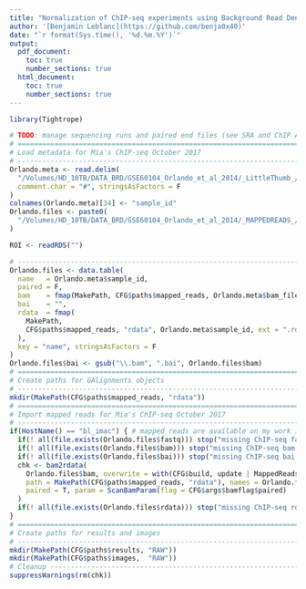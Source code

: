 ```yaml
---
title: "Normalization of ChIP-seq experiments using Background Read Density"
author: '[Benjamin Leblanc](https://github.com/benja0x40)'
date: "`r format(Sys.time(), '%d.%m.%Y')`"
output:
  pdf_document:
    toc: true
    number_sections: true
  html_document:
    toc: true
    number_sections: true
---
```



```r
library(Tightrope)
```

```r
# TODO: manage sequencing runs and paired end files (see SRA and ChIP Atlas)
# =============================================================================.
# Load metadata for Mia's ChIP-seq October 2017
# -----------------------------------------------------------------------------.
Orlando.meta <- read.delim(
  "/Volumes/HD_10TB/DATA_BRD/GSE60104_Orlando_et_al_2014/_LittleThumb_/datasets/bowtie2_hg38_bam.txt",
  comment.char = "#", stringsAsFactors = F
)
colnames(Orlando.meta)[34] <- "sample_id"
Orlando.files <- paste0(
  "/Volumes/HD_10TB/DATA_BRD/GSE60104_Orlando_et_al_2014/_MAPPEDREADS_/bowtie2/genomic_hg38/"
)

ROI <- readRDS("")

# -----------------------------------------------------------------------------.
Orlando.files <- data.table(
  name   = Orlando.meta$sample_id,
  paired = F,
  bam    = fmap(MakePath, CFG$paths$mapped_reads, Orlando.meta$bam_file),
  bai    = "",
  rdata  = fmap(
    MakePath, 
    CFG$paths$mapped_reads, "rdata", Orlando.meta$sample_id, ext = ".rdata"
  ),
  key = "name", stringsAsFactors = F
)
Orlando.files$bai <- gsub("\\.bam", ".bai", Orlando.files$bam)
# =============================================================================.
# Create paths for GAlignments objects
# -----------------------------------------------------------------------------.
mkdir(MakePath(CFG$paths$mapped_reads, "rdata"))
# =============================================================================.
# Import mapped reads for Mia's ChIP-seq October 2017
# -----------------------------------------------------------------------------.
if(HostName() == "bl_imac") { # mapped reads are available on my work iMac only
  if(! all(file.exists(Orlando.files$fastq))) stop("missing ChIP-seq fastq files")
  if(! all(file.exists(Orlando.files$bam))) stop("missing ChIP-seq bam files")
  if(! all(file.exists(Orlando.files$bai))) stop("missing ChIP-seq bai files")
  chk <- bam2rdata(
    Orlando.files$bam, overwrite = with(CFG$build, update | MappedReads),
    path = MakePath(CFG$paths$mapped_reads, "rdata"), names = Orlando.files$name,
    paired = T, param = ScanBamParam(flag = CFG$args$bamflag$paired)
  )
  if(! all(file.exists(Orlando.files$rdata))) stop("missing ChIP-seq rdata files")
}
# =============================================================================.
# Create paths for results and images
# -----------------------------------------------------------------------------.
mkdir(MakePath(CFG$paths$results, "RAW"))
mkdir(MakePath(CFG$paths$images,  "RAW"))
# Cleanup ---------------------------------------------------------------------.
suppressWarnings(rm(chk))
```


